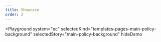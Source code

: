 ```yaml
---
title: Showcase
order: 2
---
```



<Playground
  system="ec"
  selectedKind="templates-pages-main-policy-background"
  selectedStory="main-policy-background"
  hideDemo
>
  <MainPolicyBackgroundPageExample />
</Playground>
